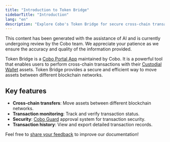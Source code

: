 ```yaml
---
title: "Introduction to Token Bridge"
sidebarTitle: "Introduction"
lang: "en"
description: "Explore Cobo's Token Bridge for secure cross-chain transactions. Features include asset transfers across blockchains and transaction monitoring with Cobo Guard security."
---
```


<Note>This content has been generated with the assistance of AI and is currently undergoing review by the Cobo team. We appreciate your patience as we ensure the accuracy and quality of the information provided.</Note>

Token Bridge is a [Cobo Portal App](/en/apps/introduction) maintained by Cobo. It is a powerful tool that enables users to perform cross-chain transactions with their [Custodial Wallet](/en/portal/custodial-wallets/introduction) assets. Token Bridge provides a secure and efficient way to move assets between different blockchain networks.

## Key features

- **Cross-chain transfers**: Move assets between different blockchain networks.
- **Transaction monitoring**: Track and verify transaction status.
- **Security**: [Cobo Guard](/en/guard/introduction.mdx) approval system for transaction security.
- **Transaction history**: View and export detailed transaction records.

<Tip>Feel free to [share your feedback](https://forms.zohopublic.com/cobo/form/DocumentFeedbackForm/formperma/QvLOhxJv1_JMsJ-1dleZ8Itb_7rzN-LtgvsDdxosoVI?referrername=manuals) to improve our documentation!</Tip>
